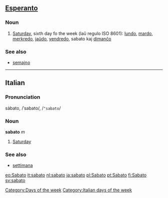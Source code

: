==[[Esperanto]]==
===Noun===

#[[Saturday]], sixth day fo the week (laŭ regulo ISO 8601): [[lundo]], [[mardo]], [[merkredo]], [[jaŭdo]], [[vendredo]], sabato kaj [[dimanĉo]]

===See also===
*[[semajno]]

----

==Italian==
===Pronunciation===
sàbato, /ˈsabato/, /<tt>"sabato</tt>/
===Noun===
'''sabato''' ''m''

# [[Saturday]]

===See also===
*[[settimana]]

[[Category:Days of the week]]
[[Category:Italian days of the week]]

[[eo:Sabato]]
[[it:sabato]]
[[nl:sabato]]
[[ja:sabato]]
[[pl:Sabato]]
[[pt:Sabato]]
[[fi:Sabato]]
[[sv:sabato]]
